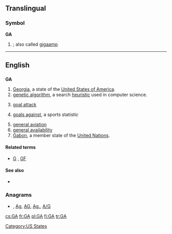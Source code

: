 {{also|Appendix:Variations of "ga"}}
==Translingual==

===Symbol===
'''GA'''

# {{SI-unit-abb|giga|ampere|[[electrical current]]}} ; also called [[gigaamp]]

----

==English==

==={{abbreviation}}===
'''GA'''

# [[Georgia]], a state of the [[United States of America]].
# [[genetic algorithm]], a search [[heuristic]] used in computer science.
# {{netball}} [[goal attack]]
# {{sports}} [[goals against]], a sports statistic
# [[general aviation]]
# [[general availability]]
# [[Gabon]], a member state of the [[United Nations]].

====Related terms====
* {{sense|sports}} [[G]] , [[GF]]

====See also====
* {{pedia|Genetic algorithm}}

===Anagrams===
* {{alphagram|[[ag#English|ag]]}} , [[Ag#English|Ag]], [[AG#English|AG]], [[Ag.#English|Ag.]], [[A/G#English|A/G]]


[[Category:US States]]

[[cs:GA]]
[[fr:GA]]
[[pl:GA]]
[[fi:GA]]
[[tr:GA]]